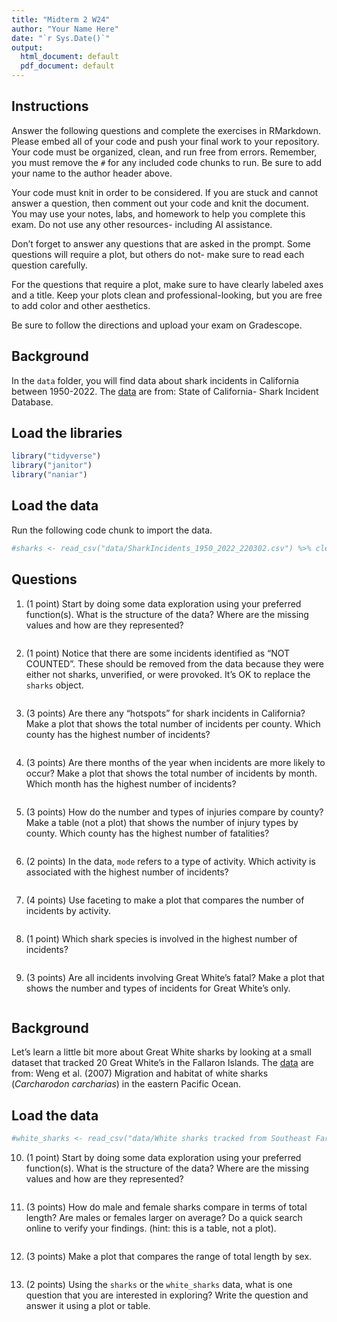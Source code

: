 ```yaml
---
title: "Midterm 2 W24"
author: "Your Name Here"
date: "`r Sys.Date()`"
output:
  html_document: default
  pdf_document: default
---
```


## Instructions
Answer the following questions and complete the exercises in RMarkdown. Please embed all of your code and push your final work to your repository. Your code must be organized, clean, and run free from errors. Remember, you must remove the `#` for any included code chunks to run. Be sure to add your name to the author header above. 

Your code must knit in order to be considered. If you are stuck and cannot answer a question, then comment out your code and knit the document. You may use your notes, labs, and homework to help you complete this exam. Do not use any other resources- including AI assistance.  

Don't forget to answer any questions that are asked in the prompt. Some questions will require a plot, but others do not- make sure to read each question carefully.  

For the questions that require a plot, make sure to have clearly labeled axes and a title. Keep your plots clean and professional-looking, but you are free to add color and other aesthetics.  

Be sure to follow the directions and upload your exam on Gradescope.    

## Background
In the `data` folder, you will find data about shark incidents in California between 1950-2022. The [data](https://catalog.data.gov/dataset/shark-incident-database-california-56167) are from: State of California- Shark Incident Database.   

## Load the libraries
```r
library("tidyverse")
library("janitor")
library("naniar")
```

## Load the data
Run the following code chunk to import the data.
```r
#sharks <- read_csv("data/SharkIncidents_1950_2022_220302.csv") %>% clean_names()
```

## Questions
1. (1 point) Start by doing some data exploration using your preferred function(s). What is the structure of the data? Where are the missing values and how are they represented?  
<pre>





</pre>
2. (1 point) Notice that there are some incidents identified as "NOT COUNTED". These should be removed from the data because they were either not sharks, unverified, or were provoked. It's OK to replace the `sharks` object.
<pre>





</pre>
3. (3 points) Are there any "hotspots" for shark incidents in California? Make a plot that shows the total number of incidents per county. Which county has the highest number of incidents?
<pre>





</pre>
4. (3 points) Are there months of the year when incidents are more likely to occur? Make a plot that shows the total number of incidents by month. Which month has the highest number of incidents?  
<pre>





</pre>
5. (3 points) How do the number and types of injuries compare by county? Make a table (not a plot) that shows the number of injury types by county. Which county has the highest number of fatalities?  
<pre>





</pre>
6. (2 points) In the data, `mode` refers to a type of activity. Which activity is associated with the highest number of incidents?
<pre>





</pre>
7. (4 points) Use faceting to make a plot that compares the number of incidents by activity.
<pre>





</pre>
8. (1 point) Which shark species is involved in the highest number of incidents?  
<pre>





</pre>
9. (3 points) Are all incidents involving Great White's fatal? Make a plot that shows the number and types of incidents for Great White's only.  
<pre>





</pre>
## Background
Let's learn a little bit more about Great White sharks by looking at a small dataset that tracked 20 Great White's in the Fallaron Islands. The [data](https://link.springer.com/article/10.1007/s00227-007-0739-4) are from: Weng et al. (2007) Migration and habitat of white sharks (_Carcharodon carcharias_) in the eastern Pacific Ocean.

## Load the data
```r
#white_sharks <- read_csv("data/White sharks tracked from Southeast Farallon Island, CA, USA, 1999 2004.csv", na = c("?", "n/a")) %>% clean_names()
```

10. (1 point) Start by doing some data exploration using your preferred function(s). What is the structure of the data? Where are the missing values and how are they represented?
<pre>





</pre>
11. (3 points) How do male and female sharks compare in terms of total length? Are males or females larger on average? Do a quick search online to verify your findings. (hint: this is a table, not a plot).  
<pre>





</pre>
12. (3 points) Make a plot that compares the range of total length by sex.
<pre>





</pre>
13. (2 points) Using the `sharks` or the `white_sharks` data, what is one question that you are interested in exploring? Write the question and answer it using a plot or table. 
<pre>





</pre>